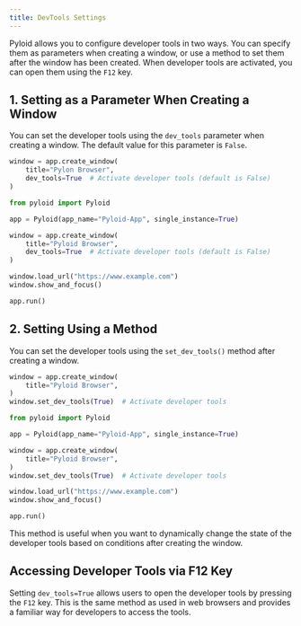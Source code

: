 ```yaml
---
title: DevTools Settings
---
```


Pyloid allows you to configure developer tools in two ways. You can specify them as parameters when creating a window, or use a method to set them after the window has been created. When developer tools are activated, you can open them using the `F12` key.

## 1. Setting as a Parameter When Creating a Window

You can set the developer tools using the `dev_tools` parameter when creating a window. The default value for this parameter is `False`.


```python tab="Partial Code"
window = app.create_window(
    title="Pylon Browser",
    dev_tools=True  # Activate developer tools (default is False)
)
```

```python tab="Full Code"
from pyloid import Pyloid

app = Pyloid(app_name="Pyloid-App", single_instance=True)

window = app.create_window(
    title="Pyloid Browser",
    dev_tools=True  # Activate developer tools (default is False)
)

window.load_url("https://www.example.com")
window.show_and_focus()

app.run()
```

## 2. Setting Using a Method

You can set the developer tools using the `set_dev_tools()` method after creating a window.


```python tab="Partial Code"
window = app.create_window(
    title="Pyloid Browser",
)
window.set_dev_tools(True)  # Activate developer tools
```

```python tab="Full Code"
from pyloid import Pyloid

app = Pyloid(app_name="Pyloid-App", single_instance=True)

window = app.create_window(
    title="Pyloid Browser",
)
window.set_dev_tools(True)  # Activate developer tools

window.load_url("https://www.example.com")
window.show_and_focus()

app.run()
```

This method is useful when you want to dynamically change the state of the developer tools based on conditions after creating the window.

## Accessing Developer Tools via F12 Key

Setting `dev_tools=True` allows users to open the developer tools by pressing the `F12` key. This is the same method as used in web browsers and provides a familiar way for developers to access the tools.
